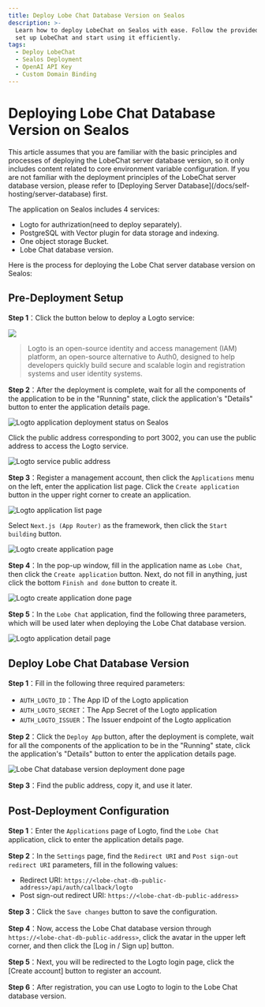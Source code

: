 ```yaml
---
title: Deploy Lobe Chat Database Version on Sealos
description: >-
  Learn how to deploy LobeChat on Sealos with ease. Follow the provided steps to
  set up LobeChat and start using it efficiently.
tags:
  - Deploy LobeChat
  - Sealos Deployment
  - OpenAI API Key
  - Custom Domain Binding
---
```


# Deploying Lobe Chat Database Version on Sealos

<Callout type="info">
  This article assumes that you are familiar with the basic principles and processes of deploying
  the LobeChat server database version, so it only includes content related to core environment
  variable configuration. If you are not familiar with the deployment principles of the LobeChat
  server database version, please refer to [Deploying Server
  Database](/docs/self-hosting/server-database) first.
</Callout>

The application on Sealos includes 4 services:

- Logto for authrization(need to deploy separately).
- PostgreSQL with Vector plugin for data storage and indexing.
- One object storage Bucket.
- Lobe Chat database version.

Here is the process for deploying the Lobe Chat server database version on Sealos:

## Pre-Deployment Setup

**Step 1**：Click the button below to deploy a Logto service:

[![](https://raw.githubusercontent.com/labring-actions/templates/main/Deploy-on-Sealos.svg)](https://template.usw.sealos.io/deploy?templateName=logto)

> Logto is an open-source identity and access management (IAM) platform, an open-source alternative to Auth0, designed to help developers quickly build secure and scalable login and registration systems and user identity systems.

**Step 2**：After the deployment is complete, wait for all the components of the application to be in the "Running" state, click the application's "Details" button to enter the application details page.

![Logto application deployment status on Sealos](https://raw.githubusercontent.com/labring-actions/templates/main/template/lobe-chat-db/images/logto-app-deployment-status-sealos-en.png)

Click the public address corresponding to port 3002, you can use the public address to access the Logto service.

![Logto service public address](https://raw.githubusercontent.com/labring-actions/templates/main/template/lobe-chat-db/images/logto-public-address-en.png)

**Step 3**：Register a management account, then click the `Applications` menu on the left, enter the application list page. Click the `Create application` button in the upper right corner to create an application.

![Logto application list page](https://raw.githubusercontent.com/labring-actions/templates/main/template/lobe-chat-db/images/logto-application-list.png)

Select `Next.js (App Router)` as the framework, then click the `Start building` button.

![Logto create application page](https://raw.githubusercontent.com/labring-actions/templates/main/template/lobe-chat-db/images/logto-create-application.png)

**Step 4**：In the pop-up window, fill in the application name as `Lobe Chat`, then click the `Create application` button. Next, do not fill in anything, just click the bottom `Finish and done` button to create it.

![Logto create application done page](https://raw.githubusercontent.com/labring-actions/templates/main/template/lobe-chat-db/images/logto-create-application-done.png)

**Step 5**：In the `Lobe Chat` application, find the following three parameters, which will be used later when deploying the Lobe Chat database version.

![Logto application detail page](https://raw.githubusercontent.com/labring-actions/templates/main/template/lobe-chat-db/images/logto-app-detail.png)

## Deploy Lobe Chat Database Version

**Step 1**：Fill in the following three required parameters:

- `AUTH_LOGTO_ID`：The App ID of the Logto application
- `AUTH_LOGTO_SECRET`：The App Secret of the Logto application
- `AUTH_LOGTO_ISSUER`：The Issuer endpoint of the Logto application

**Step 2**：Click the `Deploy App` button, after the deployment is complete, wait for all the components of the application to be in the "Running" state, click the application's "Details" button to enter the application details page.

![Lobe Chat database version deployment done page](https://raw.githubusercontent.com/labring-actions/templates/main/template/lobe-chat-db/images/lobe-chat-db-deployment-done-en.png)

**Step 3**：Find the public address, copy it, and use it later.

## Post-Deployment Configuration

**Step 1**：Enter the `Applications` page of Logto, find the `Lobe Chat` application, click to enter the application details page.

**Step 2**：In the `Settings` page, find the `Redirect URI` and `Post sign-out redirect URI` parameters, fill in the following values:

- Redirect URI: `https://<lobe-chat-db-public-address>/api/auth/callback/logto`
- Post sign-out redirect URI: `https://<lobe-chat-db-public-address>`

**Step 3**：Click the `Save changes` button to save the configuration.

**Step 4**：Now, access the Lobe Chat database version through `https://<lobe-chat-db-public-address>`, click the avatar in the upper left corner, and then click the \[Log in / Sign up] button.

**Step 5**：Next, you will be redirected to the Logto login page, click the \[Create account] button to register an account.

**Step 6**：After registration, you can use Logto to login to the Lobe Chat database version.
